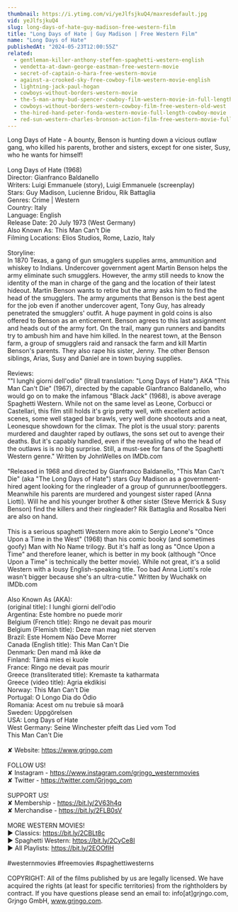 ```yaml
---
thumbnail: https://i.ytimg.com/vi/yeJlfsjkuQ4/maxresdefault.jpg
vid: yeJlfsjkuQ4
slug: long-days-of-hate-guy-madison-free-western-film
title: "Long Days of Hate | Guy Madison | Free Western Film"
name: "Long Days of Hate"
publishedAt: "2024-05-23T12:00:55Z"
related:
  - gentleman-killer-anthony-steffen-spaghetti-western-english
  - vendetta-at-dawn-george-eastman-free-western-movie
  - secret-of-captain-o-hara-free-western-movie
  - against-a-crooked-sky-free-cowboy-film-western-movie-english
  - lightning-jack-paul-hogan
  - cowboys-without-borders-western-movie
  - the-5-man-army-bud-spencer-cowboy-film-western-movie-in-full-length
  - cowboys-without-borders-western-cowboy-film-free-western-old-west
  - the-hired-hand-peter-fonda-western-movie-full-length-cowboy-movie
  - red-sun-western-charles-bronson-action-film-free-western-movie-full-length-english-hd
---
```


Long Days of Hate - A bounty, Benson is hunting down a vicious outlaw gang, who killed his parents, brother and sisters, except for one sister, Susy, who he wants for himself! <br />
<br />
Long Days of Hate (1968)<br />
Director: Gianfranco Baldanello<br />
Writers: Luigi Emmanuele (story), Luigi Emmanuele (screenplay) <br />
Stars: Guy Madison, Lucienne Bridou, Rik Battaglia <br />
Genres: Crime | Western <br />
Country: Italy<br />
Language: English<br />
Release Date: 20 July 1973 (West Germany) <br />
Also Known As: This Man Can't Die <br />
Filming Locations: Elios Studios, Rome, Lazio, Italy <br />
<br />
Storyline:<br />
In 1870 Texas, a gang of gun smugglers supplies arms, ammunition and whiskey to Indians. Undercover government agent Martin Benson helps the army eliminate such smugglers. However, the army still needs to know the identity of the man in charge of the gang and the location of their latest hideout. Martin Benson wants to retire but the army asks him to find the head of the smugglers. The army arguments that Benson is the best agent for the job even if another undercover agent, Tony Guy, has already penetrated the smugglers' outfit. A huge payment in gold coins is also offered to Benson as an enticement. Benson agrees to this last assignment and heads out of the army fort. On the trail, many gun runners and bandits try to ambush him and have him killed. In the nearest town, at the Benson farm, a group of smugglers raid and ransack the farm and kill Martin Benson's parents. They also rape his sister, Jenny. The other Benson siblings, Arias, Susy and Daniel are in town buying supplies. <br />
<br />
Reviews:<br />
""I lunghi giorni dell'odio" (litrall translation: "Long Days of Hate") AKA "This Man Can't Die" (1967), directed by the capable Gianfranco Baldanello, who would go on to make the infamous "Black Jack" (1968), is above average Spaghetti Western. While not on the same level as Leone, Corbucci or Castellari, this film still holds it's grip pretty well, with excellent action scenes, some well staged bar brawls, very well done shootouts and a neat, Leonesque showdown for the climax. The plot is the usual story: parents murdered and daughter raped by outlaws, the sons set out to avenge their deaths. But it's capably handled, even if the revealing of who the head of the outlaws is is no big surprise. Still, a must-see for fans of the Spaghetti Western genre." Written by JohnWelles on IMDb.com<br />
<br />
"Released in 1968 and directed by Gianfranco Baldanello, "This Man Can't Die" (aka "The Long Days of Hate") stars Guy Madison as a government-hired agent looking for the ringleader of a group of gunrunner/bootleggers. Meanwhile his parents are murdered and youngest sister raped (Anna Liotti). Will he and his younger brother & other sister (Steve Merrick & Susy Benson) find the killers and their ringleader? Rik Battaglia and Rosalba Neri are also on hand.<br />
<br />
This is a serious spaghetti Western more akin to Sergio Leone's "Once Upon a Time in the West" (1968) than his comic booky (and sometimes goofy) Man with No Name trilogy. But it's half as long as "Once Upon a Time" and therefore leaner, which is better in my book (although "Once Upon a Time" is technically the better movie). While not great, it's a solid Western with a lousy English-speaking title. Too bad Anna Liotti's role wasn't bigger because she's an ultra-cutie." Written by Wuchakk on IMDb.com<br />
<br />
Also Known As (AKA):<br />
(original title): I lunghi giorni dell'odio<br />
Argentina: Este hombre no puede morir<br />
Belgium (French title): Ringo ne devait pas mourir<br />
Belgium (Flemish title): Deze man mag niet sterven<br />
Brazil: Este Homem Não Deve Morrer<br />
Canada (English title): This Man Can't Die<br />
Denmark: Den mand må ikke dø<br />
Finland: Tämä mies ei kuole<br />
France: Ringo ne devait pas mourir<br />
Greece (transliterated title): Kremaste ta katharmata<br />
Greece (video title): Agria ekdikisi<br />
Norway: This Man Can't Die<br />
Portugal: O Longo Dia do Ódio<br />
Romania: Acest om nu trebuie să moară<br />
Sweden: Uppgörelsen<br />
USA: Long Days of Hate<br />
West Germany: Seine Winchester pfeift das Lied vom Tod<br />
 This Man Can't Die<br />
<br />
✘ Website: https://www.grjngo.com<br />
<br />
FOLLOW US!<br />
✘ Instagram - https://www.instagram.com/grjngo_westernmovies<br />
✘ Twitter - https://twitter.com/Grjngo_com<br />
<br />
SUPPORT US!<br />
✘ Membership - https://bit.ly/2V63h4q<br />
✘ Merchandise - https://bit.ly/2FLB0sV<br />
<br />
MORE WESTERN MOVIES! <br />
► Classics: https://bit.ly/2CBLt8c <br />
► Spaghetti Western: https://bit.ly/2CyCe8I <br />
► All Playlists: https://bit.ly/2EOOfIH <br />
<br />
#westernmovies #freemovies #spaghettiwesterns<br />
<br />
COPYRIGHT: All of the films published by us are legally licensed. We have acquired the rights (at least for specific territories) from the rightholders by contract. If you have questions please send an email to: info[at]grjngo.com, Grjngo GmbH, www.grjngo.com.